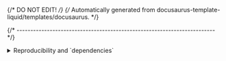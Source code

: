 {/* DO NOT EDIT! */}
{/* Automatically generated from docusaurus-template-liquid/templates/docusaurus. */}


{/* ------------------------------------------------------------------------ */}

<details>
<summary>Reproducibility and `dependencies`</summary>

To ensure reproducibility, it is essential for each project to always
use the exact desired versions of the required libraries, regardless of the
libraries installed in the system.

To achieve this goal, **xpm** records all locally installed packages
as dependencies in the project `package.json` file.

The result looks like this:

<CodeBlock language="json"> {
`  "xpack": {
    "minimumXpmRequired": "0.20.7",
    "dependencies": {
      "xpm": {
        "specifier": "0.20.8",
        "local": "link",
        "platforms": "all"
      }
    },
    "devDependencies": {},
    "properties": {},
    "actions": {},
    "buildConfigurations": {}
  }
`} </CodeBlock>

If the `package.json` is saved in the revision system, the above
definition acts as a hard reference to the specific version of
the xPack Project Manager.

After cloning the project into a different location, the command `xpm install`
can be used to install all dependencies.

This is particularly useful for CI/CD environments.

</details>
